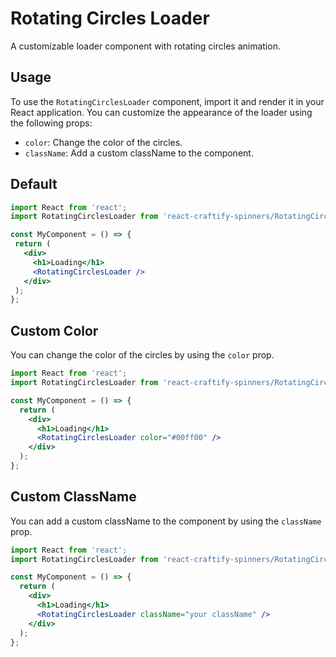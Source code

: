 
<Meta title="Spinners/RotatingCirclesLoader" component={RotatingCirclesLoader} />

# Rotating Circles Loader

A customizable loader component with rotating circles animation.

## Usage

To use the `RotatingCirclesLoader` component, import it and render it in your React application. You can customize the appearance of the loader using the following props:

- `color`: Change the color of the circles.
- `className`: Add a custom className to the component.

## Default

 ```jsx
import React from 'react';
import RotatingCirclesLoader from 'react-craftify-spinners/RotatingCirclesLoader';

const MyComponent = () => {
  return (
    <div>
      <h1>Loading</h1>
      <RotatingCirclesLoader />
    </div>
  );
};
```

## Custom Color

You can change the color of the circles by using the `color` prop.

```jsx
import React from 'react';
import RotatingCirclesLoader from 'react-craftify-spinners/RotatingCirclesLoader';

const MyComponent = () => {
  return (
    <div>
      <h1>Loading</h1>
      <RotatingCirclesLoader color="#00ff00" />
    </div>
  );
};
```
 

## Custom ClassName

You can add a custom className to the component by using the `className` prop.

```jsx
import React from 'react';
import RotatingCirclesLoader from 'react-craftify-spinners/RotatingCirclesLoader';

const MyComponent = () => {
  return (
    <div>
      <h1>Loading</h1>
      <RotatingCirclesLoader className="your className" />
    </div>
  );
};
```